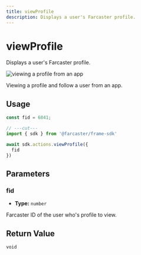 ```yaml
---
title: viewProfile
description: Displays a user's Farcaster profile.
---
```



# viewProfile

Displays a user's Farcaster profile. 

![viewing a profile from an app](/view_profile_preview.png)

<Caption>
  Viewing a profile and follow a user from an app.
</Caption>

## Usage

```ts twoslash
const fid = 6841;

// ---cut---
import { sdk } from '@farcaster/frame-sdk'

await sdk.actions.viewProfile({ 
  fid
})
```

## Parameters

### fid

- **Type:** `number`

Farcaster ID of the user who's profile to view.

## Return Value

`void`


